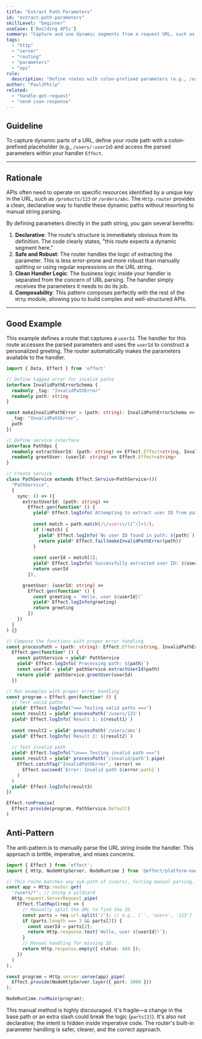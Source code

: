 ```yaml
---
title: "Extract Path Parameters"
id: "extract-path-parameters"
skillLevel: "beginner"
useCase: ['Building APIs']
summary: "Capture and use dynamic segments from a request URL, such as a resource ID."
tags:
  - "http"
  - "server"
  - "routing"
  - "parameters"
  - "api"
rule:
  description: "Define routes with colon-prefixed parameters (e.g., /users/:id) and access their values within the handler."
author: "PaulJPhilp"
related:
  - "handle-get-request"
  - "send-json-response"
---
```


## Guideline

To capture dynamic parts of a URL, define your route path with a colon-prefixed placeholder (e.g., `/users/:userId`) and access the parsed parameters within your handler `Effect`.

---

## Rationale

APIs often need to operate on specific resources identified by a unique key in the URL, such as `/products/123` or `/orders/abc`. The `Http.router` provides a clean, declarative way to handle these dynamic paths without resorting to manual string parsing.

By defining parameters directly in the path string, you gain several benefits:

1.  **Declarative**: The route's structure is immediately obvious from its definition. The code clearly states, "this route expects a dynamic segment here."
2.  **Safe and Robust**: The router handles the logic of extracting the parameter. This is less error-prone and more robust than manually splitting or using regular expressions on the URL string.
3.  **Clean Handler Logic**: The business logic inside your handler is separated from the concern of URL parsing. The handler simply receives the parameters it needs to do its job.
4.  **Composability**: This pattern composes perfectly with the rest of the `Http` module, allowing you to build complex and well-structured APIs.

---

## Good Example

This example defines a route that captures a `userId`. The handler for this route accesses the parsed parameters and uses the `userId` to construct a personalized greeting. The router automatically makes the parameters available to the handler.

```typescript
import { Data, Effect } from 'effect'

// Define tagged error for invalid paths
interface InvalidPathErrorSchema {
  readonly _tag: "InvalidPathError"
  readonly path: string
}

const makeInvalidPathError = (path: string): InvalidPathErrorSchema => ({
  _tag: "InvalidPathError",
  path
})

// Define service interface
interface PathOps {
  readonly extractUserId: (path: string) => Effect.Effect<string, InvalidPathErrorSchema>
  readonly greetUser: (userId: string) => Effect.Effect<string>
}

// Create service
class PathService extends Effect.Service<PathService>()(
  "PathService",
  {
    sync: () => ({
      extractUserId: (path: string) =>
        Effect.gen(function* () {
          yield* Effect.logInfo(`Attempting to extract user ID from path: ${path}`)
          
          const match = path.match(/\/users\/([^/]+)/);
          if (!match) {
            yield* Effect.logInfo(`No user ID found in path: ${path}`)
            return yield* Effect.fail(makeInvalidPathError(path))
          }
          
          const userId = match[1];
          yield* Effect.logInfo(`Successfully extracted user ID: ${userId}`)
          return userId
        }),

      greetUser: (userId: string) =>
        Effect.gen(function* () {
          const greeting = `Hello, user ${userId}!`
          yield* Effect.logInfo(greeting)
          return greeting
        })
    })
  }
) {}

// Compose the functions with proper error handling
const processPath = (path: string): Effect.Effect<string, InvalidPathErrorSchema, PathService> =>
  Effect.gen(function* () {
    const pathService = yield* PathService
    yield* Effect.logInfo(`Processing path: ${path}`)
    const userId = yield* pathService.extractUserId(path)
    return yield* pathService.greetUser(userId)
  })

// Run examples with proper error handling
const program = Effect.gen(function* () {
  // Test valid paths
  yield* Effect.logInfo("=== Testing valid paths ===")
  const result1 = yield* processPath('/users/123')
  yield* Effect.logInfo(`Result 1: ${result1}`)
  
  const result2 = yield* processPath('/users/abc')
  yield* Effect.logInfo(`Result 2: ${result2}`)
  
  // Test invalid path
  yield* Effect.logInfo("\n=== Testing invalid path ===")
  const result3 = yield* processPath('/invalid/path').pipe(
    Effect.catchTag("InvalidPathError", (error) =>
      Effect.succeed(`Error: Invalid path ${error.path}`)
    )
  )
  yield* Effect.logInfo(result3)
})

Effect.runPromise(
  Effect.provide(program, PathService.Default)
)
```

## Anti-Pattern

The anti-pattern is to manually parse the URL string inside the handler. This approach is brittle, imperative, and mixes concerns.

```typescript
import { Effect } from 'effect';
import { Http, NodeHttpServer, NodeRuntime } from '@effect/platform-node';

// This route matches any sub-path of /users/, forcing manual parsing.
const app = Http.router.get(
  '/users/*', // Using a wildcard
  Http.request.ServerRequest.pipe(
    Effect.flatMap((req) => {
      // Manually split the URL to find the ID.
      const parts = req.url.split('/'); // e.g., ['', 'users', '123']
      if (parts.length === 3 && parts[2]) {
        const userId = parts[2];
        return Http.response.text(`Hello, user ${userId}!`);
      }
      // Manual handling for missing ID.
      return Http.response.empty({ status: 404 });
    })
  )
);

const program = Http.server.serve(app).pipe(
  Effect.provide(NodeHttpServer.layer({ port: 3000 }))
);

NodeRuntime.runMain(program);
```

This manual method is highly discouraged. It's fragile—a change in the base path or an extra slash could break the logic (`parts[2]`). It's also not declarative; the intent is hidden inside imperative code. The router's built-in parameter handling is safer, clearer, and the correct approach.